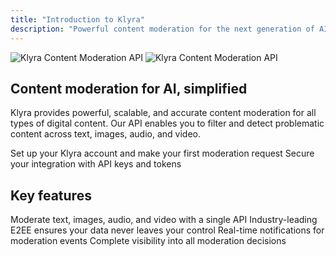 ```yaml
---
title: "Introduction to Klyra"
description: "Powerful content moderation for the next generation of AI applications"
---
```


<img
  className="block dark:hidden"
  src="/images/klyra-hero-light.png"
  alt="Klyra Content Moderation API"
/>
<img
  className="hidden dark:block"
  src="/images/klyra-hero-dark.png"
  alt="Klyra Content Moderation API"
/>

## Content moderation for AI, simplified

Klyra provides powerful, scalable, and accurate content moderation for all types of digital content. Our API enables you to filter and detect problematic content across text, images, audio, and video.

<CardGroup cols={2}>
  <Card
    title="Get Started"
    icon="rocket"
    href="/quickstart"
  >
    Set up your Klyra account and make your first moderation request
  </Card>
  <Card
    title="API Keys"
    icon="key"
    href="/essentials/authentication"
  >
    Secure your integration with API keys and tokens
  </Card>
</CardGroup>

## Key features

<CardGroup cols={2}>
  <Card
    title="Multi-modal moderation"
    icon="images"
    href="/essentials/moderation-models"
  >
    Moderate text, images, audio, and video with a single API
  </Card>
  <Card
    title="End-to-end encryption"
    icon="shield"
    href="/essentials/trustless-mode"
  >
    Industry-leading E2EE ensures your data never leaves your control
  </Card>
  <Card
    title="Webhooks"
    icon="bell"
    href="/essentials/webhooks"
  >
    Real-time notifications for moderation events
  </Card>
  <Card
    title="Detailed audit logs"
    icon="file-lines"
    href="/essentials/audit-logs"
  >
    Complete visibility into all moderation decisions
  </Card>
</CardGroup>
